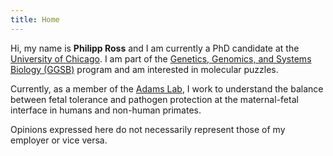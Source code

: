 ```yaml
---
title: Home
---
```



Hi, my name is **Philipp Ross** and I am currently a PhD candidate at the [University of Chicago]. I am part of the [Genetics, Genomics, and Systems Biology (GGSB)] program and am interested in molecular puzzles.

Currently, as a member of the [Adams Lab], I work to understand the balance between fetal tolerance and pathogen protection at the maternal-fetal interface in humans and non-human primates.

Opinions expressed here do not necessarily represent those of my employer or vice versa.


[University of Chicago]: https://www.uchicago.edu/
[Genetics, Genomics, and Systems Biology (GGSB)]: https://biosciences.uchicago.edu/programs/
[Adams Lab]: http://ejadamslab.bsd.uchicago.edu/